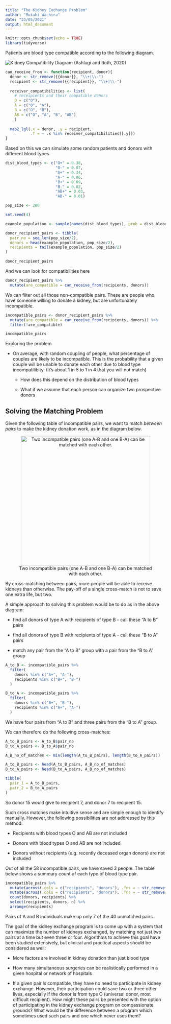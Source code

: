 ```yaml
---
title: "The Kidney Exchange Problem"
author: "Mutahi Wachira"
date: "23/05/2021"
output: html_document
---
```


```r
knitr::opts_chunk$set(echo = TRUE)
library(tidyverse)
```

Patients are blood type compatible according to the following diagram.

![](images/kidney_compatibility.jpg "Kidney Compatibility Diagram (Ashlagi and Roth, 2020)")

```r
can_receive_from <- function(recipient, donor){
  donor <- str_remove({{donor}}, "\\+|\\-")
  recipient <- str_remove({{recipient}}, "\\+|\\-")
  
  receiver_compatibilities <- list(
    # receipients and their compatible donors
    O = c("O"),
    A = c("O", "A"),
    B = c("O", "B"),
    AB = c("O", "A", "B", "AB")
    )
  
  map2_lgl(.x = donor, .y = recipient, 
           .f = ~ .x %in% receiver_compatibilities[[.y]])
}
```

Based on this we can simulate some random patients and donors with different blood types.

```r
dist_blood_types <- c("O+" = 0.38, 
                      "O-" = 0.07,
                      "A+" = 0.34, 
                      "A-" = 0.06,
                      "B+" = 0.09,
                      "B-" = 0.02,
                      "AB+" = 0.03,
                      "AB-" = 0.01)

pop_size <- 200

set.seed(4)

example_population <- sample(names(dist_blood_types), prob = dist_blood_types, size = pop_size, replace = TRUE)

donor_recipient_pairs <- tibble(
  pair_no = seq_len(pop_size/2),
  donors = head(example_population, pop_size/2),
  recipients = tail(example_population, pop_size/2)
)

donor_recipient_pairs
```

And we can look for compatibilities here

```r
donor_recipient_pairs %>% 
  mutate(are_compatible = can_receive_from(recipients, donors))
```

We can filter out all those non-compatible pairs. These are people who have someone willing to donate a kidney, but are unfortunately incompatible.

```r
incompatible_pairs <- donor_recipient_pairs %>% 
  mutate(are_compatible = can_receive_from(recipients, donors)) %>% 
  filter(!are_compatible)

incompatible_pairs
```

Exploring the problem

-   On average, with random coupling of people, what percentage of couples are likely to be incompatible. This is the probability that a given couple will be unable to donate each other due to blood type incompatilibity. (It's about 1 in 5 to 1 in 4 that you will not match)

    -   How does this depend on the distribution of blood types

    -   What if we assume that each person can organize two prospective donors

## Solving the Matching Problem

Given the following table of incompatible pairs, we want to match *between pairs* to make the kidney donation work, as in the diagram below.

<center>

![Two incompatible pairs (one A-B and one B-A) can be matched with each other.](images/example_match.jpg){width="406"}

</center>

By cross-matching between pairs, more people will be able to receive kidneys than otherwise. The pay-off of a single cross-match is not to save one extra life, but two.

A simple approach to solving this problem would be to do as in the above diagram:

-   find all donors of type A with recipients of type B - call these "A to B" pairs

-   find all donors of type B with recipients of type A - call these "B to A" pairs

-   match any pair from the "A to B" group with a pair from the "B to A" group

```r
A_to_B <- incompatible_pairs %>% 
  filter(
    donors %in% c("A+", "A-"),
    recipients %in% c("B+", "B-")
  )

B_to_A <- incompatible_pairs %>% 
  filter(
    donors %in% c("B+", "B-"),
    recipients %in% c("A+", "A-")
  )
```

We have four pairs from "A to B" and three pairs from the "B to A" group.

We can therefore do the following cross-matches:

```r
A_to_B_pairs <- A_to_B$pair_no
B_to_A_pairs <- B_to_A$pair_no

A_B_no_of_matches <- min(length(A_to_B_pairs), length(B_to_A_pairs))

A_to_B_pairs <- head(A_to_B_pairs, A_B_no_of_matches)
B_to_A_pairs <- head(B_to_A_pairs, A_B_no_of_matches)

tibble(
  pair_1 = A_to_B_pairs,
  pair_2 = B_to_A_pairs
)
```

So donor 15 would give to recipient 7, and donor 7 to recipient 15.

Such cross matches make intuitive sense and are simple enough to identify manually. However, the following possibilities are not addressed by this method:

-   Recipients with blood types O and AB are not included

-   Donors with blood types O and AB are not included

-   Donors without recipients (e.g. recently deceased organ donors) are not included

Out of all the 58 incompatible pairs, we have saved 3 people. The table below shows a summary count of each type of blood type pair.

```r
incompatible_pairs %>% 
  mutate(across(.cols = c("recipients", "donors"), .fns = ~ str_remove(.x, "\\+"))) %>% 
  mutate(across(.cols = c("recipients", "donors"), .fns = ~ str_remove(.x, "\\-"))) %>% 
  count(donors, recipients) %>% 
  select(recipients, donors, n) %>% 
  arrange(recipients)
```

Pairs of A and B individuals make up only 7 of the 40 unmatched pairs.

The goal of the kidney exchange program is to come up with a system that can maximize the number of kidneys exchanged, by matching not just two pairs at a time but even three or four. Algorithms to achieve this goal have been studied extensively, but clinical and practical aspects should be considered as well:

-   More factors are involved in kidney donation than just blood type

-   How many simultaneous surgeries can be realistically performed in a given hospital or network of hospitals

-   If a given pair *is* compatible, they have no need to participate in kidney exchange. However, their participation could save two or three other lives, especially if the donor is from type O (universal donor, most difficult recipient). How might these pairs be presented with the option of participating in the kidney exchange program on compassionate grounds? What would be the difference between a program which sometimes used such pairs and one which never uses them?
